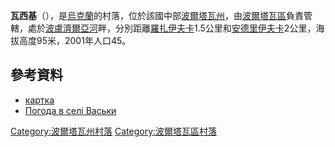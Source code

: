 {{coord|49|34|9|N|34|17|6|E|scale:100000_region:UA|display=title}}

'''瓦西基'''（{{lang-uk|Васьки}}），是[[烏克蘭|烏克蘭]]的村落，位於該國中部[[波爾塔瓦州|波爾塔瓦州]]，由[[波爾塔瓦區|波爾塔瓦區]]負責管轄，處於[[波盧濟爾亞河|波盧濟爾亞河]]畔，分別距離[[羅扎伊夫卡|羅扎伊夫卡]]1.5公里和[[安德里伊夫卡_(列舍季利夫卡區)|安德里伊夫卡]]2公里，海拔高度95米，2001年人口45。

==參考資料==
* [http://gska2.rada.gov.ua/pls/z7502/A005?rdat1=20.11.2007&rf7571=26398 картка]{{dead link|date=2018年3月 |bot=InternetArchiveBot |fix-attempted=yes }}
* [http://weather.in.ua/ua/poltavskaja/2648 Погода в селі Васьки] {{Wayback|url=http://weather.in.ua/ua/poltavskaja/2648 |date=20160305075040 }}

{{DEFAULTSORT:Васьки}}
[[Category:波爾塔瓦州村落|Category:波爾塔瓦州村落]]
[[Category:波爾塔瓦區村落|Category:波爾塔瓦區村落]]


{{Poltava-geo-stub}}